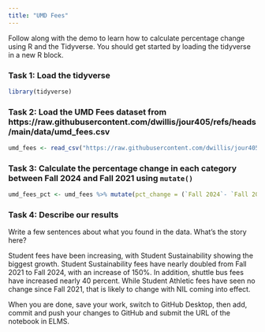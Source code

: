 ```yaml
---
title: "UMD Fees"
---
```


Follow along with the demo to learn how to calculate percentage change using R and the Tidyverse. You should get started by loading the tidyverse in a new R block.


### Task 1: Load the tidyverse

```r
library(tidyverse)

```


### Task 2: Load the UMD Fees dataset from https://raw.githubusercontent.com/dwillis/jour405/refs/heads/main/data/umd_fees.csv
```r
umd_fees <- read_csv("https://raw.githubusercontent.com/dwillis/jour405/refs/heads/main/data/umd_fees.csv")
```



### Task 3: Calculate the percentage change in each category between Fall 2024 and Fall 2021 using `mutate()`

```r
umd_fees_pct <- umd_fees %>% mutate(pct_change = (`Fall 2024`- `Fall 2021`)/`Fall 2021` *100)
```



### Task 4: Describe our results

Write a few sentences about what you found in the data. What's the story here?

Student fees have been increasing, with Student Sustainability showing the biggest growth. Student Sustainability fees have nearly doubled from Fall 2021 to Fall 2024, with an increase of 150%. In addition, shuttle bus fees have increased nearly 40 percent. While Student Athletic fees have seen no change since Fall 2021, that is likely to change with NIL coming into effect.



When you are done, save your work, switch to GitHub Desktop, then add, commit and push your changes to GitHub and submit the URL of the notebook in ELMS.

